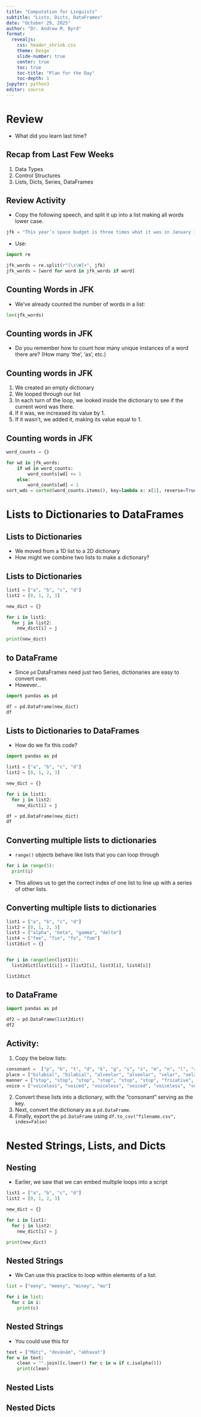 ```yaml
---
title: "Computation for Linguists"
subtitle: "Lists, Dicts, DataFrames"
date: "October 29, 2025"
author: "Dr. Andrew M. Byrd"
format:
  revealjs:
    css: header_shrink.css
    theme: beige
    slide-number: true
    center: true
    toc: true
    toc-title: "Plan for the Day"
    toc-depth: 1
jupyter: python3
editor: source
---
```


# Review

-   What did you learn last time?

## Recap from Last Few Weeks

1. Data Types
2. Control Structures
3. Lists, Dicts, Series, DataFrames

## Review Activity

- Copy the following speech, and split it up into a list making all words lower case.


```python
jfk = "This year’s space budget is three times what it was in January 1961, and it is greater than the space budget of the previous eight years combined. That budget now stands at $5,400,000 a year — a staggering sum, though somewhat less than we pay for cigarettes and cigars every year. Space expenditures will soon rise some more, from 40 cents per person per week to more than 50 cents a week for every man, woman and child in the United States, for we have given this program a high national priority — even though I realize that this is in some measure an act of faith and vision, for we do not now know what benefits await us. But if I were to say, my fellow citizens, that we shall send to the moon, 240,000 miles away from the control station in Houston, a giant rocket more than 300 feet tall, the length of this football field, made of new metal alloys, some of which have not yet been invented, capable of standing heat and stresses several times more than have ever been experienced, fitted together with a precision better than the finest watch, carrying all the equipment needed for propulsion, guidance, control, communications, food and survival, on an untried mission, to an unknown celestial body, and then return it safely to Earth, re-entering the atmosphere at speeds of over 25,000 miles per hour, causing heat about half that of the temperature of the sun — almost as hot as it is here today — and do all this, and do it right, and do it first before this decade is out — then we must be bold. I’m the one who is doing all the work, so we just want you to stay cool for a minute. [laughter] However, I think we’re going to do it, and I think that we must pay what needs to be paid. I don’t think we ought to waste any money, but I think we ought to do the job. And this will be done in the decade of the sixties. It may be done while some of you are still here at school at this college and university. It will be done during the term of office of some of the people who sit here on this platform. But it will be done. And it will be done before the end of this decade. I am delighted that this university is playing a part in putting a man on the moon as part of a great national effort of the United States of America. Many years ago, the great British explorer George Mallory, who was to die on Mount Everest, was asked why did he want to climb it? He said, “Because it is there.” Well, space is there, and we’re going to climb it, and the moon and the planets are there, and new hopes for knowledge and peace are there. And, therefore, as we set sail we ask God’s blessing on the most hazardous and dangerous and greatest adventure on which man has ever embarked. Thank you."
```

- Use:
```python
import re

jfk_words = re.split(r"[\s\W]+", jfk)
jfk_words = [word for word in jfk_words if word]
```

## Counting Words in JFK

- We've already counted the number of words in a list:

```python
len(jfk_words)
```

## Counting words in JFK

- Do you remember how to count how many unique instances of a word there are? (How many 'the', 'as', etc.)

## Counting words in JFK

1. We created an empty dictionary
2. We looped through our list
3. In each turn of the loop, we looked inside the dictionary to see if the current word was there.
4. If it was, we increased its value by 1.
5. If it wasn't, we added it, making its value equal to 1.

## Counting words in JFK

```python
word_counts = {}

for wd in jfk_words:
    if wd in word_counts:              
        word_counts[wd] += 1
    else:                              
        word_counts[wd] = 1
sort_wds = sorted(word_counts.items(), key=lambda x: x[1], reverse=True)
```

# Lists to Dictionaries to DataFrames

## Lists to Dictionaries

- We moved from a 1D list to a 2D dictionary
- How might we combine two lists to make a dictionary?


## Lists to Dictionaries

```python
list1 = ["a", "b", "c", "d"]
list2 = [0, 1, 2, 3]

new_dict = {}

for i in list1:
  for j in list2:
    new_dict[i] = j

print(new_dict)
```

## to DataFrame

- Since `pd` DataFrames need just two Series, dictionaries are easy to convert over.
- However...

```python
import pandas as pd

df = pd.DataFrame(new_dict)
df
```

## Lists to Dictionaries to DataFrames

- How do we fix this code?

```python
import pandas as pd

list1 = ["a", "b", "c", "d"]
list2 = [0, 1, 2, 3]

new_dict = {}

for i in list1:
  for j in list2:
    new_dict[i] = j

df = pd.DataFrame(new_dict)
df
```
## Converting multiple lists to dictionaries

- `range()` objects behave like lists that you can loop through

```python
for i in range(5):
  print(i)
```

- This allows us to get the correct index of one list to line up with a series of other lists.


## Converting multiple lists to dictionaries

```python
list1 = ["a", "b", "c", "d"]
list2 = [0, 1, 2, 3]
list3 = ["alpha", "beta", "gamma", "delta"]
list4 = ["fee", "fie", "fo", "fum"]
list2dict = {}


for i in range(len(list1)):
  list2dict[list1[i]] = [list2[i], list3[i], list4[i]]

list2dict
```

## to DataFrame

```python
import pandas as pd

df2 = pd.DataFrame(list2dict)
df2
```

## Activity:

1. Copy the below lists:

```python
consonant =  ["p", "b", "t", "d", "k", "g", "s", "z", "m", "n", "l", "r", "w", "j", "h"]
place = ["bilabial", "bilabial", "alveolar", "alveolar", "velar", "velar", "alveolar", "alveolar", "bilabial", "alveolar", "alveolar", "alveolar", "labial-velar", "palatal", "glottal"]
manner = ["stop", "stop", "stop", "stop", "stop", "stop", "fricative", "fricative", "nasal", "nasal", "lateral", "trill", "glide", "glide", "fricative"]
voice = ["voiceless", "voiced", "voiceless", "voiced", "voiceless", "voiced", "voiceless", "voiced", "voiced", "voiced", "voiced", "voiced", "voiced", "voiced", "voiceless"]
```

2. Convert these lists into a dictionary, with the "consonant" serving as the key.
3. Next, convert the dictionary as a `pd.DataFrame`.
4. Finally, export the `pd.DataFrame` using `df.to_csv("filename.csv", index=False)`


# Nested Strings, Lists, and Dicts

## Nesting

- Earlier, we saw that we can embed multiple loops into a script

```python
list1 = ["a", "b", "c", "d"]
list2 = [0, 1, 2, 3]

new_dict = {}

for i in list1:
  for j in list2:
    new_dict[i] = j

print(new_dict)
```

## Nested Strings

- We Can use this practice to loop within elements of a list:

```python
list = ["eeny", "meeny", "miney", "mo"]

for i in list:
  for c in i:
    print(c)
```

## Nested Strings

- You could use this for 

```python
text = ["Mātr̥", "devānām", "abhavat"]
for w in text:
    clean = "".join([c.lower() for c in w if c.isalpha()])
    print(clean)
```

## Nested Lists

## Nested Dicts
